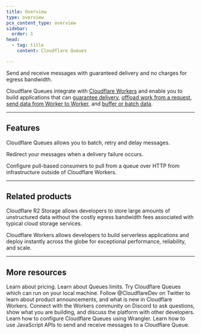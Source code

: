 ```yaml
---
title: Overview
type: overview
pcx_content_type: overview
sidebar:
  order: 1
head:
  - tag: title
    content: Cloudflare Queues

---
```



<Description>


Send and receive messages with guaranteed delivery and no charges for egress bandwidth.


</Description>

<Plan type="paid" />

Cloudflare Queues integrate with [Cloudflare Workers](/workers/) and enable you to build applications that can [guarantee delivery](/queues/reference/delivery-guarantees/), [offload work from a request](/queues/reference/how-queues-works/), [send data from Worker to Worker](/queues/configuration/configure-queues/), and [buffer or batch data](/queues/configuration/batching-retries/).

***

## Features

<Feature header="Batching, Retries and Delays" href="/queues/configuration/batching-retries/">

Cloudflare Queues allows you to batch, retry and delay messages.


</Feature>

<Feature header="Dead Letter Queues" href="/queues/configuration/dead-letter-queues/">

Redirect your messages when a delivery failure occurs.


</Feature>

<Feature header="Pull consumers" href="/queues/configuration/pull-consumers/">

Configure pull-based consumers to pull from a queue over HTTP from infrastructure outside of Cloudflare Workers.


</Feature>

***

## Related products

<RelatedProduct header="R2" href="/r2/" product="r2">

Cloudflare R2 Storage allows developers to store large amounts of unstructured data without the costly egress bandwidth fees associated with typical cloud storage services.


</RelatedProduct>

<RelatedProduct header="Workers" href="/workers/" product="workers">

Cloudflare Workers allows developers to build serverless applications and deploy instantly across the globe for exceptional performance, reliability, and scale.


</RelatedProduct>

***

## More resources

<CardGrid>

<LinkTitleCard title="Pricing" href="/queues/platform/pricing/" icon="seti:shell">
Learn about pricing.
</LinkTitleCard>

<LinkTitleCard title="Limits" href="/queues/platform/limits/" icon="document">
Learn about Queues limits.
</LinkTitleCard>

<LinkTitleCard title="Try the Demo" href="https://github.com/Electroid/queues-demo#cloudflare-queues-demo" icon="open-book">
Try Cloudflare Queues which can run on your local machine.
</LinkTitleCard>

<LinkTitleCard title="@CloudflareDev" href="https://x.com/cloudflaredev" icon="x.com">
Follow @CloudflareDev on Twitter to learn about product announcements, and what is new in Cloudflare Workers.
</LinkTitleCard>

<LinkTitleCard title="Developer Discord" href="https://discord.cloudflare.com" icon="discord">
Connect with the Workers community on Discord to ask questions, show what you are building, and discuss the platform with other developers.
</LinkTitleCard>

<LinkTitleCard title="Configuration" href="/queues/configuration/configure-queues/" icon="open-book">
Learn how to configure Cloudflare Queues using Wrangler.
</LinkTitleCard>

<LinkTitleCard title="JavaScript APIs" href="/queues/configuration/javascript-apis/" icon="open-book">
Learn how to use JavaScript APIs to send and receive messages to a Cloudflare Queue.
</LinkTitleCard>

</CardGrid>
